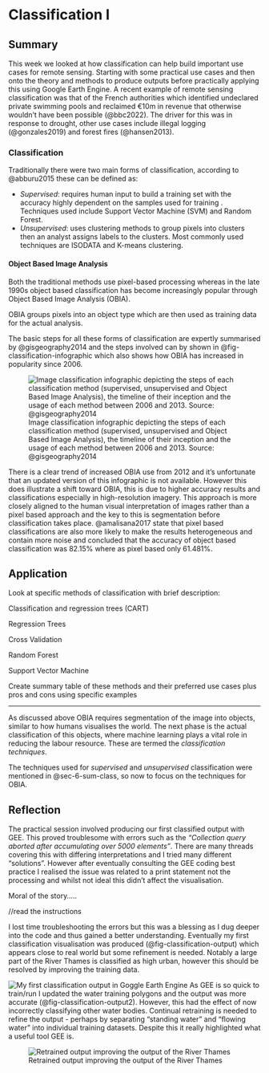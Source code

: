 # Classification I

## Summary {#sec-6-summary}

This week we looked at how classification can help build important use cases for remote sensing. Starting with some practical use cases and then onto the theory and methods to produce outputs before practically applying this using Google Earth Engine. A recent example of remote sensing classification was that of the French authorities which identified undeclared private swimming pools and reclaimed €10m in revenue that otherwise wouldn't have been possible (@bbc2022). The driver for this was in response to drought, other use cases include illegal logging (@gonzales2019) and forest fires (@hansen2013).

### Classification {#sec-6-sum-class}

Traditionally there were two main forms of classification, according to @abburu2015 these can be defined as:

-   *Supervised*: requires human input to build a training set with the accuracy highly dependent on the samples used for training . Techniques used include Support Vector Machine (SVM) and Random Forest.
-   *Unsupervised*: uses clustering methods to group pixels into clusters then an analyst assigns labels to the clusters. Most commonly used techniques are ISODATA and K-means clustering.

#### Object Based Image Analysis {#sec-6-sum-obia}

Both the traditional methods use pixel-based processing whereas in the late 1990s object based classification has become increasingly popular through Object Based Image Analysis (OBIA).

OBIA groups pixels into an object type which are then used as training data for the actual analysis.

The basic steps for all these forms of classification are expertly summarised by @gisgeography2014 and the steps involved can by shown in @fig-classification-infographic which also shows how OBIA has increased in popularity since 2006.

![Image classification infographic depicting the steps of each classification method (supervised, unsupervised and Object Based Image Analysis), the timeline of their inception and the usage of each method between 2006 and 2013. Source: @gisgeography2014](images/image-classification-infographic.png){#fig-classification-infographic fig-align="center"}

There is a clear trend of increased OBIA use from 2012 and it's unfortunate that an updated version of this infographic is not available. However this does illustrate a shift toward OBIA, this is due to higher accuracy results and classifications especially in high-resolution imagery. This approach is more closely aligned to the human visual interpretation of images rather than a pixel based approach and the key to this is segmentation before classification takes place. @amalisana2017 state that pixel based classifications are also more likely to make the results heterogeneous and contain more noise and concluded that the accuracy of object based classification was 82.15% where as pixel based only 61.481%.


## Application {#sec-6-application}

Look at specific methods of classification with brief description:

Classification and regression trees (CART)

Regression Trees

Cross Validation

Random Forest

Support Vector Machine

Create summary table of these methods and their preferred use cases plus pros and cons using specific examples

---------------------------------------

As discussed above OBIA requires segmentation of the image into objects, similar to how humans visualises the world. The next phase is the actual classification of this objects, where machine learning plays a vital role in reducing the labour resource. These are termed the *classification techniques*.

The techniques used for *supervised* and *unsupervised* classification were mentioned in @sec-6-sum-class, so now to focus on the techniques for OBIA. 


## Reflection {#sec-6-reflection}

The practical session involved producing our first classified output with GEE. This proved troublesome with errors such as the *"Collection query aborted after accumulating over 5000 elements"*. There are many threads covering this with differing interpretations and I tried many different "solutions". However after eventually consulting the GEE coding best practice I realised the issue was related to a print statement not the processing and whilst not ideal this didn't affect the visualisation.

Moral of the story.....

//read the instructions

I lost time troubleshooting the errors but this was a blessing as I dug deeper into the code and thus gained a better understanding. Eventually my first classification visualisation was produced (@fig-classification-output) which appears close to real world but some refinement is needed. Notably a large part of the River Thames is classified as high urban, however this should be resolved by improving the training data.

![My first classification output in Goggle Earth Engine](images/classification_output.png){#fig-classification-output fig-align="center"}
As GEE is so quick to train/run I updated the water training polygons and the output was more accurate (@fig-classification-output2). However, this had the effect of now incorrectly classifying other water bodies. Continual retraining is needed to refine the output - perhaps by separating "standing water" and "flowing water" into individual training datasets. Despite this it really highlighted what a useful tool GEE is.

![Retrained output improving the output of the River Thames](images/classification_output2.png){#fig-classification-output2 fig-align="center"}